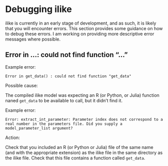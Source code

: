 # Debugging ilike {#debugging}

ilike is currently in an early stage of development, and as such, it is likely that you will encounter errors. This section provides some guidance on how to debug these errors. I am working on providing more descriptive error messages where possible.

## Error in ...: could not find function "..."


Example error:

`Error in get_data() : could not find function "get_data"`

Possible cause:

The compiled ilike model was expecting an R (or Python, or Julia) function naned `get_data` to be available to call, but it didn't find it.

Example error:

`Error: extract_int_parameter: Parameter index does not correspond to a real number in the parameters file. Did you supply a model_parameter_list argument?`



Action:

Check that you included an R (or Python or Julia) file of the same name (and with the appropriate extension) as the ilike file in the same directory as the ilike file. Check that this file contains a function called `get_data`.